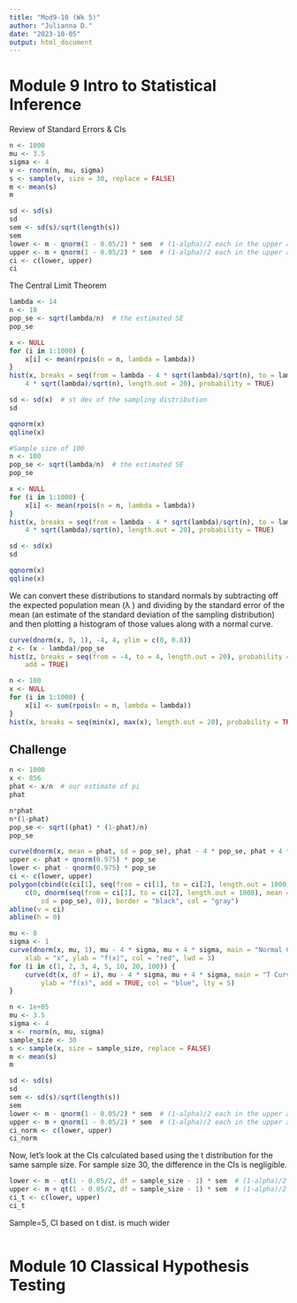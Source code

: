```yaml
---
title: "Mod9-10 (Wk 5)"
author: "Julianna D."
date: "2023-10-05"
output: html_document
---
```


# Module 9 Intro to Statistical Inference

Review of Standard Errors & CIs
```r
n <- 1000
mu <- 3.5
sigma <- 4
v <- rnorm(n, mu, sigma)
s <- sample(v, size = 30, replace = FALSE)
m <- mean(s)
m
```

```r
sd <- sd(s)
sd
sem <- sd(s)/sqrt(length(s))
sem
lower <- m - qnorm(1 - 0.05/2) * sem  # (1-alpha)/2 each in the upper and lower tails of the distribution
upper <- m + qnorm(1 - 0.05/2) * sem  # (1-alpha)/2 each in the upper and lower tails of the distribution
ci <- c(lower, upper)
ci
```

The Central Limit Theorem
```r
lambda <- 14
n <- 10
pop_se <- sqrt(lambda/n)  # the estimated SE
pop_se
```

```r
x <- NULL
for (i in 1:1000) {
    x[i] <- mean(rpois(n = n, lambda = lambda))
}
hist(x, breaks = seq(from = lambda - 4 * sqrt(lambda)/sqrt(n), to = lambda +
    4 * sqrt(lambda)/sqrt(n), length.out = 20), probability = TRUE)
```

```r
sd <- sd(x)  # st dev of the sampling distribution
sd
```

```r
qqnorm(x)
qqline(x)
```

```r
#Sample size of 100
n <- 100
pop_se <- sqrt(lambda/n)  # the estimated SE
pop_se
```
```r
x <- NULL
for (i in 1:1000) {
    x[i] <- mean(rpois(n = n, lambda = lambda))
}
hist(x, breaks = seq(from = lambda - 4 * sqrt(lambda)/sqrt(n), to = lambda +
    4 * sqrt(lambda)/sqrt(n), length.out = 20), probability = TRUE)
```
```r
sd <- sd(x)
sd
```
```r
qqnorm(x)
qqline(x)
```
We can convert these distributions to standard normals by subtracting off the expected population mean (λ
) and dividing by the standard error of the mean (an estimate of the standard deviation of the sampling distribution) and then plotting a histogram of those values along with a normal curve.
```r
curve(dnorm(x, 0, 1), -4, 4, ylim = c(0, 0.8))
z <- (x - lambda)/pop_se
hist(z, breaks = seq(from = -4, to = 4, length.out = 20), probability = TRUE,
    add = TRUE)
```

```r
n <- 100
x <- NULL
for (i in 1:1000) {
    x[i] <- sum(rpois(n = n, lambda = lambda))
}
hist(x, breaks = seq(min(x), max(x), length.out = 20), probability = TRUE)
```

## Challenge
```r
n <- 1000
x <- 856
phat <- x/n  # our estimate of pi
phat
```

```r
n*phat
n*(1-phat)
pop_se <- sqrt((phat) * (1-phat)/n)
pop_se
```
```r
curve(dnorm(x, mean = phat, sd = pop_se), phat - 4 * pop_se, phat + 4 * pop_se)
upper <- phat + qnorm(0.975) * pop_se
lower <- phat - qnorm(0.975) * pop_se
ci <- c(lower, upper)
polygon(cbind(c(ci[1], seq(from = ci[1], to = ci[2], length.out = 1000), ci[2]),
    c(0, dnorm(seq(from = ci[1], to = ci[2], length.out = 1000), mean = phat,
        sd = pop_se), 0)), border = "black", col = "gray")
abline(v = ci)
abline(h = 0)
```

```r
mu <- 0
sigma <- 1
curve(dnorm(x, mu, 1), mu - 4 * sigma, mu + 4 * sigma, main = "Normal Curve=red\nStudent's t=blue",
    xlab = "x", ylab = "f(x)", col = "red", lwd = 3)
for (i in c(1, 2, 3, 4, 5, 10, 20, 100)) {
    curve(dt(x, df = i), mu - 4 * sigma, mu + 4 * sigma, main = "T Curve", xlab = "x",
        ylab = "f(x)", add = TRUE, col = "blue", lty = 5)
}
```

```r
n <- 1e+05
mu <- 3.5
sigma <- 4
x <- rnorm(n, mu, sigma)
sample_size <- 30
s <- sample(x, size = sample_size, replace = FALSE)
m <- mean(s)
m
```

```r
sd <- sd(s)
sd
sem <- sd(s)/sqrt(length(s))
sem
lower <- m - qnorm(1 - 0.05/2) * sem  # (1-alpha)/2 each in the upper and lower tails of the distribution
upper <- m + qnorm(1 - 0.05/2) * sem  # (1-alpha)/2 each in the upper and lower tails of the distribution
ci_norm <- c(lower, upper)
ci_norm
```

Now, let’s look at the CIs calculated based using the t distribution for the same sample size. For sample size 30, the difference in the CIs is negligible.
```r
lower <- m - qt(1 - 0.05/2, df = sample_size - 1) * sem  # (1-alpha)/2 each in the upper and lower tails of the distribution
upper <- m + qt(1 - 0.05/2, df = sample_size - 1) * sem  # (1-alpha)/2 each in the upper and lower tails of the distribution
ci_t <- c(lower, upper)
ci_t
```

Sample=5, CI based on t dist. is much wider
```r

```

# Module 10 Classical Hypothesis Testing

